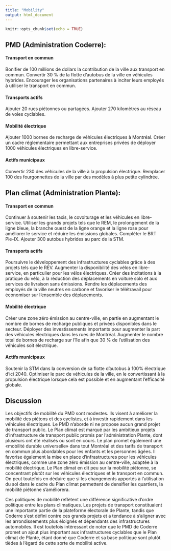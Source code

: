 ```yaml
---
title: "Mobility"
output: html_document
---
```


```r
knitr::opts_chunk$set(echo = TRUE)
```


## PMD (Administration Coderre): 


#### Transport en commun

Bonifier de 100 millions de dollars la contribution de la ville aux transport en commun. Convertir 30 % de la flotte d'autobus de la ville en véhicules hybrides. Encourager les organisations partenaires à inciter leurs employés à utiliser le transport en commun.

#### Transports actifs

Ajouter 20 rues piétonnes ou partagées. Ajouter 270 kilomètres au réseau de voies cyclables.

#### Mobilité électrique

Ajouter 1000 bornes de recharge de véhicules électriques à Montréal. Créer un cadre réglementaire permettant aux entreprises privées de déployer 1000 véhicules électriques en libre-service.

#### Actifs municipaux

Convertir 230 des véhicules de la ville à la propulsion électrique. Remplacer 100 des fourgonnettes de la ville par des modèles à plus petite cylindrée.
 

## Plan climat (Administration Plante): 


#### Transport en commun

Continuer à soutenir les taxis, le covoiturage et les véhicules en libre-service. Utiliser les grands projets tels que le REM, le prolongement de la ligne bleue, la branche ouest de la ligne orange et la ligne rose pour améliorer le service et réduire les émissions globales. Compléter le BRT Pie-IX. Ajouter 300 autobus hybrides au parc de la STM.

#### Transports actifs

Poursuivre le développement des infrastructures cyclables grâce à des projets tels que le REV. Augmenter la disponibilité des vélos en libre-service, en particulier pour les vélos électriques. Créer des incitations à la pratique du vélo, à la réduction des déplacements en voiture solo et aux services de livraison sans émissions. Rendre les déplacements des employés de la ville neutres en carbone et favoriser le télétravail pour économiser sur l'ensemble des déplacements.

#### Mobilité électrique

Créer une zone zéro émission au centre-ville, en partie en augmentant le nombre de bornes de recharge publiques et privées disponibles dans le secteur. Déployer des investissements importants pour augmenter la part des véhicules électriques dans les rues de Montréal. Augmenter le nombre total de bornes de recharge sur l'île afin que 30 % de l'utilisation des véhicules soit électrique.

#### Actifs municipaux

Soutenir la STM dans la conversion de sa flotte d'autobus à 100% électrique d'ici 2040. Optimiser le parc de véhicules de la ville, en le convertissant à la propulsion électrique lorsque cela est possible et en augmentant l'efficacité globale.


## Discussion

Les objectifs de mobilité du PMD sont modestes. Ils visent à améliorer la mobilité des piétons et des cyclistes, et à investir rapidement dans les véhicules électriques. Le PMD n'aborde ni ne propose aucun grand projet de transport public. Le Plan climat est marqué par les ambitieux projets d'infrastructure de transport public promis par l'administration Plante, dont plusieurs ont été réalisés ou sont en cours. Le plan promet également une «mobilité durable universelle» dans tout Montréal et des tarifs de transport en commun plus abordables pour les enfants et les personnes âgées. Il favorise également la mise en place d'infrastructures pour les véhicules électriques, comme une zone zéro émission au centre-ville, adaptée à la mobilité électrique. Le Plan climat en dit peu sur la mobilité piétonne, se concentrant plutôt sur les véhicules électriques et le transport en commun. On peut toutefois en déduire que si les changements apportés à l'utilisation du sol dans le cadre du Plan climat permettent de densifier les quartiers, la mobilité piétonne s'améliorera.

Ces politiques de mobilité reflètent une différence significative d'ordre politique entre les plans climatiques. Les projets de transport constituaient une importante partie de la plateforme électorale de Plante, tandis que Coderre s'est défini contre ces grands projets et a tendance à s'aligner avec les arrondissements plus éloignés et dépendants des infrastructures automobiles. Il est toutefois intéressant de noter que le PMD de Coderre promet un ajout plus important aux infrastructures cyclables que le Plan climat de Plante, étant donné que Coderre et sa base politique sont plutôt tièdes à l'égard de cette sorte de mobilité active.
